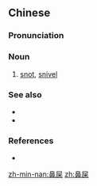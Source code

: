 ==Chinese==
{{zh-forms}}

===Pronunciation===
{{zh-pron
|m=bíshǐ
|c=bei6 si2
|mn=qz:phī-sái/tw,xm,zz:phīⁿ-sái
|mn-t=pin7 sai2
|h=pfs=phi-sṳ́
|cat=n
}}

===Noun===
{{zh-noun}}

# {{lb|zh|colloquial}} [[snot]], [[snivel]] {{gloss|mucus}}

===See also===
* {{zh-l|鼻涕}}
* {{zh-l|鼻水}}

===References===
* {{R:nan:Duffus 1883|secretion|237}}

[[zh-min-nan:鼻屎]]
[[zh:鼻屎]]